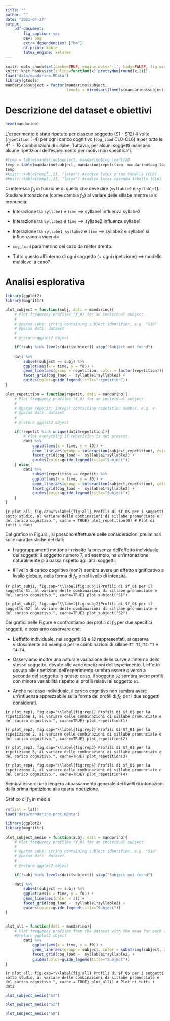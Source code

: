 ```yaml
---
title: ""
author: ""
date: "2021-04-27"
output: 
    pdf-document:
        fig_caption: yes        
        dev: png
        extra_dependencies: ["bm"]
        df_print: kable
        latex_engine: xelatex
---
```


```r
knitr::opts_chunk$set(cache=TRUE, engine.opts='-l', tidy=FALSE, fig.width=14, fig.height=8)
knitr::knit_hooks$set(inline=function(x) prettyNum(round(x,2)))
load("data/mandarino.RData")
library(gtools)
mandarino$subject = factor(mandarino$subject,
                           levels = mixedsort(levels(mandarino$subject)))
```

# Descrizione del dataset e obiettivi #
```r
head(mandarino)
```

L’esperimento è stato ripetuto per ciascun soggetto (S1 - S12) 4 volte (`repetition` 1-4) per ogni carico cognitivo (`cog_load` CL0-CL6) e per tutte le $4^2 = 16$ combinazioni di sillabe.
Tuttavia, per alcuni soggetti mancano alcune ripetizioni dell'esperimento per motivi non specificati.


```r
#temp = table(mandarino$subject, mandarino$cog_load)/20
temp = table(mandarino$subject, mandarino$repetition, mandarino$cog_load)/20
temp
#knitr::kable(temp[,,1], "latex") #codice latex prima tabella (CL0)
#knitr::kable(temp[,,2], "latex") #codice latex seconda tabella (CL6)
```

Ci interessa $f_0$ in funzione di quello che deve dire (`syllable0` e `syllable1`).
Studiare intonazione (come cambia $f_0$) al variare delle sillabe mentre la si pronuncia:

* Interazione tra `syllabe1` e `time` $\implies$ syllabe1 influenza syllabe2

* Interazione tra `syllabe2` e `time` $\implies$ syllabe2 influenza syllabe1

* Interazione tra  `syllabe1`, `syllabe2` e `time` $\implies$ syllabe2 e syllabe1 si influenzano a vicenda

* `cog_load` parametrino del cazo da meter drento.

* Tutto questo all'interno di ogni soggetto (+ ogni ripetizione) $\implies$ modello multilevel a caso?


# Analisi esplorativa #

```r
library(ggplot2)
library(magrittr)

plot_subject = function(subj, dati = mandarino){
    # Plot frequency profiles (f_0) for an individual subject
	#
    # @param subj: string containing subject identifier, e.g. "S10"
    # @param dati: dataset
	#
    # @return ggplot2 object

    if(!subj %in% levels(dati$subject)) stop("Subject not found")
    
    dati %>%
        subset(subject == subj) %>%
        ggplot(aes(x = time, y = f0)) +
        geom_line(aes(group = repetition, color = factor(repetition))) + 
        facet_grid(cog_load ~  syllable1*syllable2) +
        guides(color=guide_legend(title="repetition"))
}

plot_repetition = function(repetit, dati = mandarino){
    # Plot frequency profiles (f_0) for an individual subject
	#
    # @param repetit: integer containing repetition number, e.g. 4
    # @param dati: dataset
	#
    # @return ggplot2 object

    if(!repetit %in% unique(dati$repetition)){
        # Plot everything if repetition is not present
        dati %>%
            ggplot(aes(x = time, y = f0)) +
            geom_line(aes(group = interaction(subject,repetition), color = substring(subject, 2))) + 
            facet_grid(cog_load ~  syllable1*syllable2) +
            guides(color=guide_legend(title="Subject"))
    } else{
        dati %>%
            subset(repetition == repetit) %>%
            ggplot(aes(x = time, y = f0)) +
            geom_line(aes(group = interaction(subject,repetition), color = substring(subject, 2))) + 
            facet_grid(cog_load ~  syllable1*syllable2) +
            guides(color=guide_legend(title="Subject"))
    }    
}
```
```{r plot_all, fig.cap="\\label{fig:all} Profili di $f_0$ per i soggetti sotto studio, al variare delle combinazioni di sillabe pronunciate e del carico cognitivo.", cache = TRUE}
plot_repetition(0) # Plot di tutti i dati
```

Dal grafico in Figura \ref{fig:all}, si possono effettuare delle considerazioni preliminari sulle caratteristiche dei dati:

* I raggruppamenti mettono in risalto la presenza dell'effetto individuale dei soggetti: il soggetto numero 7, ad esempio, ha un'intonazione naturalmente più bassa rispetto agli altri soggetti.

* Il livello di carico cognitivo (non?) sembra avere un effetto significativo a livello globale, nella forma di $f_0$ e nel livello di intensità.


```{r plot_subj1, fig.cap="\\label{fig:subj1}Profili di $f_0$ per il soggetto S1, al variare delle combinazioni di sillabe pronunciate e del carico cognitivo.", cache=TRUE}
plot_subject("S1")
```


```{r plot_subj2, fig.cap="\\label{fig:subj2}Profili di $f_0$ per il soggetto S2, al variare delle combinazioni di sillabe pronunciate e del carico cognitivo.", cache=TRUE}
plot_subject("S2")
```


Dai grafici nelle Figure \ref{fig:subj1} e \ref{fig:subj2} confrontiamo dei profili di $f_0$ per due specifici soggetti, e possiamo osservare che:

* L'effetto individuale, nei soggetti `S1` e `S2` rappresentati, si osserva vistosamente ad esempio per le combinazioni di sillabe `T1-T4`, `T4-T1` e `T4-T4`.

* Osserviamo inoltre una naturale variazione delle curve all'interno dello stesso soggetto, dovute alle varie ripetizioni dell'esperimento.
  L'effetto dovuto alle ripetizioni dell'esperimento sembra essere diverso a seconda del soggetto.In questo caso, il soggetto `S2` sembra avere profili con minore variabilità rispetto ai profili relativi al soggetto `S1`. 

* Anche nel caso individuale, il carico cognitivo non sembra avere un'influenza apprezzabile sulla forma dei profili di $f_0$ per i due soggetti considerati.


```{r plot_rep1, fig.cap="\\label{fig:rep1} Profili di $f_0$ per la ripetizione 1, al variare delle combinazioni di sillabe pronunciate e del carico cognitivo.", cache=TRUE}
plot_repetition(1)
```


```{r plot_rep2, fig.cap="\\label{fig:rep2} Profili di $f_0$ per la ripetizione 2, al variare delle combinazioni di sillabe pronunciate e del carico cognitivo.", cache=TRUE}
plot_repetition(2)
```


```{r plot_rep3, fig.cap="\\label{fig:rep3} Profili di $f_0$ per la ripetizione 3, al variare delle combinazioni di sillabe pronunciate e del carico cognitivo.", cache=TRUE}
plot_repetition(3)
```


```{r plot_rep4, fig.cap="\\label{fig:rep4} Profili di $f_0$ per la ripetizione 4, al variare delle combinazioni di sillabe pronunciate e del carico cognitivo.", cache=TRUE}
plot_repetition(4)
```


Sembra esserci uno leggero abbassamento generale dei livelli di intonazioni dalla prima ripetizione alla quarta ripetizione.

Grafico di $f_0$ in media

```r
rm(list = ls())
load("data/mandarino-proc.RData")
```

```r
library(ggplot2)
library(magrittr)

plot_subject_medio = function(subj, dati = mandarino){
    # Plot frequency profiles (f_0) for an individual subject
	#
    # @param subj: string containing subject identifier, e.g. "S10"
    # @param dati: dataset
	#
    # @return ggplot2 object

    if(!subj %in% levels(dati$subject)) stop("Subject not found")
    
    dati %>%
        subset(subject == subj) %>%
        ggplot(aes(x = time, y = f0)) +
        geom_line(aes(color = 2)) + 
        facet_grid(cog_load ~  syllable1*syllable2) +
        guides(color=guide_legend(title="Subject"))
}


plot_all = function(dati = mandarino){
    # Plot frequency profiles from the dataset with the mean for each subject
    #@return ggplot2 object
        dati %>%
            ggplot(aes(x = time, y = f0)) +
            geom_line(aes(group = subject, color = substring(subject, 2))) + 
            facet_grid(cog_load ~  syllable1*syllable2) +
            guides(color=guide_legend(title="Subject"))
}
```
```{r plot_all, fig.cap="\\label{fig:all} Profili di $f_0$ per i soggetti sotto studio, al variare delle combinazioni di sillabe pronunciate e del carico cognitivo.", cache = TRUE}
plot_all() # Plot di tutti i dati
```
```r
plot_subject_medio("S4")
```
```r
plot_subject_medio("S2")
```
```r
plot_subject_medio("S8")
```
